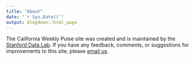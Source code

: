 ```yaml
---
title: "About"
date: "`r Sys.Date()`"
output: blogdown::html_page
---
```


The California Weekly Pulse site was created and is maintained by the [Stanford Data Lab](https://datalab.stanford.edu). If you have any feedback, comments, or suggestions for improvements to this site, please [email us](mailto:datalab@stanford.edu).
